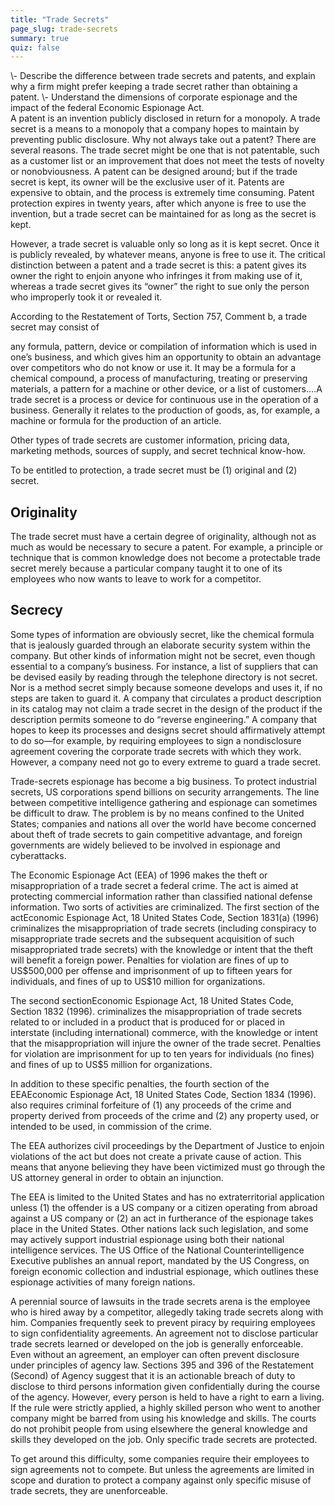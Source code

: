 ```yaml
---
title: "Trade Secrets"
page_slug: trade-secrets
summary: true
quiz: false
---
```

<div className="content-chunk" data-subsection-id = "Learning-Objectives-26pt">
<Info title="LEARNING OBJECTIVES">\- Describe the difference between trade secrets and patents, and explain why a firm might prefer keeping a trade secret rather than obtaining a patent.  
\- Understand the dimensions of corporate espionage and the impact of the federal Economic Espionage Act.</Info>
</div>
<div className="content-chunk" data-subsection-id = "Definition-of-Trade-Secrets-109t">
A patent is an invention publicly disclosed in return for a monopoly. A trade secret is a means to a monopoly that a company hopes to maintain by preventing public disclosure. Why not always take out a patent? There are several reasons. The trade secret might be one that is not patentable, such as a customer list or an improvement that does not meet the tests of novelty or nonobviousness. A patent can be designed around; but if the trade secret is kept, its owner will be the exclusive user of it. Patents are expensive to obtain, and the process is extremely time consuming. Patent protection expires in twenty years, after which anyone is free to use the invention, but a trade secret can be maintained for as long as the secret is kept.

However, a trade secret is valuable only so long as it is kept secret. Once it is publicly revealed, by whatever means, anyone is free to use it. The critical distinction between a patent and a trade secret is this: a patent gives its owner the right to enjoin anyone who infringes it from making use of it, whereas a trade secret gives its “owner” the right to sue only the person who improperly took it or revealed it.

According to the Restatement of Torts, Section 757, Comment b, a trade secret may consist of

any formula, pattern, device or compilation of information which is used in one’s business, and which gives him an opportunity to obtain an advantage over competitors who do not know or use it. It may be a formula for a chemical compound, a process of manufacturing, treating or preserving materials, a pattern for a machine or other device, or a list of customers.…A trade secret is a process or device for continuous use in the operation of a business. Generally it relates to the production of goods, as, for example, a machine or formula for the production of an article.

Other types of trade secrets are customer information, pricing data, marketing methods, sources of supply, and secret technical know-how.
</div>
<div className="content-chunk" data-subsection-id = "Elements-of-Trade-Secrets-110t">
To be entitled to protection, a trade secret must be (1) original and (2) secret.

Originality
-----------

The trade secret must have a certain degree of originality, although not as much as would be necessary to secure a patent. For example, a principle or technique that is common knowledge does not become a protectable trade secret merely because a particular company taught it to one of its employees who now wants to leave to work for a competitor.

Secrecy
-------

Some types of information are obviously secret, like the chemical formula that is jealously guarded through an elaborate security system within the company. But other kinds of information might not be secret, even though essential to a company’s business. For instance, a list of suppliers that can be devised easily by reading through the telephone directory is not secret. Nor is a method secret simply because someone develops and uses it, if no steps are taken to guard it. A company that circulates a product description in its catalog may not claim a trade secret in the design of the product if the description permits someone to do “reverse engineering.” A company that hopes to keep its processes and designs secret should affirmatively attempt to do so—for example, by requiring employees to sign a nondisclosure agreement covering the corporate trade secrets with which they work. However, a company need not go to every extreme to guard a trade secret.

Trade-secrets espionage has become a big business. To protect industrial secrets, US corporations spend billions on security arrangements. The line between competitive intelligence gathering and espionage can sometimes be difficult to draw. The problem is by no means confined to the United States; companies and nations all over the world have become concerned about theft of trade secrets to gain competitive advantage, and foreign governments are widely believed to be involved in espionage and cyberattacks.
</div>
<div className="content-chunk" data-subsection-id = "Economic-Espionage-Act-111t">
The Economic Espionage Act (EEA) of 1996 makes the theft or misappropriation of a trade secret a federal crime. The act is aimed at protecting commercial information rather than classified national defense information. Two sorts of activities are criminalized. The first section of the actEconomic Espionage Act, 18 United States Code, Section 1831(a) (1996) criminalizes the misappropriation of trade secrets (including conspiracy to misappropriate trade secrets and the subsequent acquisition of such misappropriated trade secrets) with the knowledge or intent that the theft will benefit a foreign power. Penalties for violation are fines of up to US$500,000 per offense and imprisonment of up to fifteen years for individuals, and fines of up to US$10 million for organizations.

The second sectionEconomic Espionage Act, 18 United States Code, Section 1832 (1996). criminalizes the misappropriation of trade secrets related to or included in a product that is produced for or placed in interstate (including international) commerce, with the knowledge or intent that the misappropriation will injure the owner of the trade secret. Penalties for violation are imprisonment for up to ten years for individuals (no fines) and fines of up to US$5 million for organizations.

In addition to these specific penalties, the fourth section of the EEAEconomic Espionage Act, 18 United States Code, Section 1834 (1996). also requires criminal forfeiture of (1) any proceeds of the crime and property derived from proceeds of the crime and (2) any property used, or intended to be used, in commission of the crime.

The EEA authorizes civil proceedings by the Department of Justice to enjoin violations of the act but does not create a private cause of action. This means that anyone believing they have been victimized must go through the US attorney general in order to obtain an injunction.

The EEA is limited to the United States and has no extraterritorial application unless (1) the offender is a US company or a citizen operating from abroad against a US company or (2) an act in furtherance of the espionage takes place in the United States. Other nations lack such legislation, and some may actively support industrial espionage using both their national intelligence services. The US Office of the National Counterintelligence Executive publishes an annual report, mandated by the US Congress, on foreign economic collection and industrial espionage, which outlines these espionage activities of many foreign nations.
</div>
<div className="content-chunk" data-subsection-id = "Right-of-Employees-to-Use-Trade-Secrets-112t">
A perennial source of lawsuits in the trade secrets arena is the employee who is hired away by a competitor, allegedly taking trade secrets along with him. Companies frequently seek to prevent piracy by requiring employees to sign confidentiality agreements. An agreement not to disclose particular trade secrets learned or developed on the job is generally enforceable. Even without an agreement, an employer can often prevent disclosure under principles of agency law. Sections 395 and 396 of the Restatement (Second) of Agency suggest that it is an actionable breach of duty to disclose to third persons information given confidentially during the course of the agency. However, every person is held to have a right to earn a living. If the rule were strictly applied, a highly skilled person who went to another company might be barred from using his knowledge and skills. The courts do not prohibit people from using elsewhere the general knowledge and skills they developed on the job. Only specific trade secrets are protected.

To get around this difficulty, some companies require their employees to sign agreements not to compete. But unless the agreements are limited in scope and duration to protect a company against only specific misuse of trade secrets, they are unenforceable.
</div>
